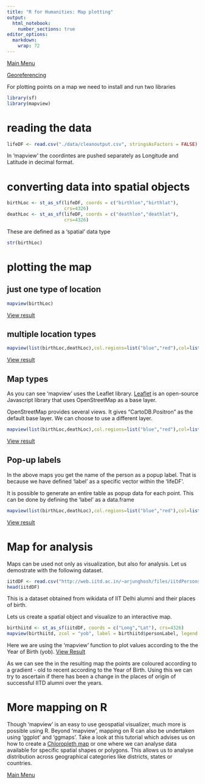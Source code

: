 ```yaml
---
title: "R for Humanities: Map plotting"
output: 
  html_notebook: 
    number_sections: true
editor_options: 
  markdown: 
    wrap: 72
---
```


[Main
Menu](https://htmlpreview.github.io/?https://github.com/argentenum/Rworkshop/blob/master/notebooks/RforHumanities.nb.html)


[Georeferencing](https://map-rfun.library.duke.edu/01_georeference.html)

For plotting points on a map we need to install and run two libraries

```r
library(sf)
library(mapview)
```


# reading the data

```r
lifeDF <- read.csv("./data/cleanoutput.csv", stringsAsFactors = FALSE)
```

In 'mapview' the coordintes are pushed separately as Longitude and Latitude in decimal format.

# converting data into spatial objects
```r
birthLoc <- st_as_sf(lifeDF, coords = c("birthlon","birthlat"),
                     crs=4326)
deathLoc <- st_as_sf(lifeDF, coords = c("deathlon","deathlat"),
                     crs=4326)
```

These are defined as a 'spatial' data type

```r
str(birthLoc)
```


# plotting the map

## just one type of location

```r
mapview(birthLoc)
```

[View result](https://web.iitd.ac.in/~arjunghosh/files/birthloc.html)

## multiple location types

```r
mapview(list(birthLoc,deathLoc),col.regions=list("blue","red"),col=list("blue","red"),label=lifeDF$Name)
```

[View result](https://web.iitd.ac.in/~arjunghosh/files/birdealoc.html)

## Map types
As you can see 'mapview' uses the Leaflet library. [Leaflet](https://leafletjs.com/) is an open-source Javascript library that uses OpenStreetMap as a base layer.

OpenStreetMap provides several views. It gives "CartoDB.Positron" as the default base layer. We can choose to use a different layer.

```r
mapview(list(birthLoc,deathLoc),col.regions=list("blue","red"),col=list("blue","red"),label=lifeDF$Name, map.types = "Esri.WorldShadedRelief")
```

[View result](https://web.iitd.ac.in/~arjunghosh/files/birdeadark.html)

## Pop-up labels

In the above maps you get the name of the person as a popup label. That is because we have defined 'label' as a specific vector within the 'lifeDF'.

It is possible to generate an entire table as popup data for each point. This can be done by defining the 'label' as a data.frame

```r
mapview(list(birthLoc,deathLoc),col.regions=list("blue","red"),col=list("blue","red"),label=lifeDF, map.types = "Esri.WorldShadedRelief")
```

[View result](https://web.iitd.ac.in/~arjunghosh/files/birdeatable.html)


# Map for analysis

Maps can be used not only as visualization, but also for analysis. Let us demostrate with the following dataset.

```r
iitdDF <- read.csv("http://web.iitd.ac.in/~arjunghosh/files/iitdPersons.csv")
head(iitdDF)
```
This is a dataset obtained from wikidata of IIT Delhi alumni and their places of birth.

Lets us create a spatial object and visualize to an interactive map.

```r
birthiitd <- st_as_sf(iitdDF, coords = c("Long","Lat"), crs=4326)
mapview(birthiitd, zcol = "yob", label = birthiitd$personLabel, legend = TRUE)
```

Here we are using the 'mapview' function to plot values according to the the Year of Birth (yob).
[View Result](https://web.iitd.ac.in/~arjunghosh/files/iitdmap.html)

As we can see the in the resulting map the points are coloured according to a gradient - old to recent according to the Year of Birth. Using this we can try to ascertain if there has been a change in the places of origin of successful IITD alumni over the years.

# More mapping on R
Though 'mapview' is an easy to use geospatial visualizer, much more is possible using R. Beyond 'mapview', mapping on R can also be undertaken using 'ggplot' and 'ggmaps'. Take a look at this tutorial which advises us on how to create a [Chloropleth map](https://r-graph-gallery.com/183-choropleth-map-with-leaflet.html) or one where we can analyse data available for specific spatial shapes or polygons. This allows us to analyse distribution across geographical categories like districts, states or countries.

[Main Menu](https://htmlpreview.github.io/?https://github.com/argentenum/Rworkshop/blob/master/notebooks/RforHumanities.nb.html)